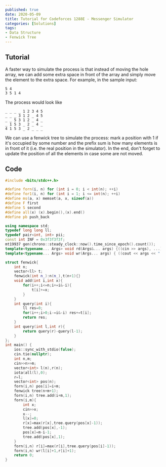 ```yaml
---
published: true
date: 2020-05-09
title: Tutorial for Codeforces 1288E - Messenger Simulator
categories: [Solutions]
tags:
- Data Structure
- Fenwick Tree
---
```




## Tutorial

A faster way to simulate the process is that instead of moving the hole array, we can add some extra space in front of the array and simply move the element to the extra space. For example, in the sample input:

```
5 4
3 5 1 4
```
The process would look like

```
_ _ _ _ 1 2 3 4 5
_ _ _ 3 1 2 _ 4 5
_ _ 5 3 1 2 _ 4 _
_ 1 5 3 _ 2 _ 4 _
4 1 5 3 _ 2 _ _ _
```

We can use a fenwick tree to simulate the process: mark a position with 1 if it's occupied by some number and the prefix sum is how many elements is in front of it (i.e. the real position in the simulator). In the end, don't forget to update the position of all the elements in case some are not moved.

## Code

```cpp
#include <bits/stdc++.h>

#define forn(i, n) for (int i = 0; i < int(n); ++i)
#define for1(i, n) for (int i = 1; i <= int(n); ++i)
#define ms(a, x) memset(a, x, sizeof(a))
#define F first
#define S second
#define all(x) (x).begin(),(x).end()
#define pb push_back

using namespace std;
typedef long long ll;
typedef pair<int, int> pii;
const int INF = 0x3f3f3f3f;
mt19937 gen(chrono::steady_clock::now().time_since_epoch().count());
template<typename... Args> void rd(Args&... args) {((cin >> args), ...);}
template<typename... Args> void wr(Args... args) { ((cout << args << " "), ...); cout<<endl;}

struct fenwick{
    int n;
    vector<ll> t;
    fenwick(int n_):n(n_),t(n+1){}
    void add(int i,int x){
        for(i++;i<=n;i+=i&-i){
            t[i]+=x;
        }
    }
    int query(int i){
        ll res=0;
        for(i++;i>0;i-=i&-i) res+=t[i];
        return res;
    }
    int query(int l,int r){
        return query(r)-query(l-1);
    }
};
int main() {
    ios::sync_with_stdio(false);
    cin.tie(nullptr);
    int n,m;
    cin>>n>>m;
    vector<int> l(n),r(n);
    iota(all(l),0);
    r=l;
    vector<int> pos(n);
    forn(i,n) pos[i]=i+m;
    fenwick tree(n+m+1);
    forn(i,n) tree.add(i+m,1);
    forn(i,m){
        int x;
        cin>>x;
        x--;
        l[x]=0;
        r[x]=max(r[x],tree.query(pos[x]-1));
        tree.add(pos[x],-1);
        pos[x]=m-i-1;
        tree.add(pos[x],1);
    }
    forn(i,n) r[i]=max(r[i],tree.query(pos[i]-1));
    forn(i,n) wr(l[i]+1,r[i]+1);
    return 0;
}
```

